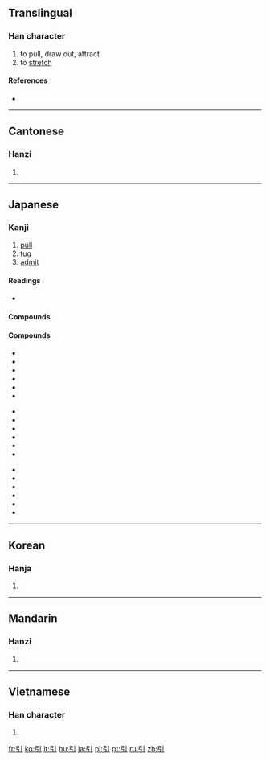 ==Translingual==

===Han character===
{{Han char|rn=57|rad=弓|as=01|sn=4|four=1220<sub>0</sub>|canj=弓中 (NL)}}

# to pull, draw out, attract
# to [[stretch]]

====References====
* {{Han ref|kx=0356.080|dkj=09699|dj=0672.010|hdz=20988.050|uh=5F15|ud=24341|bh=A4DE|bd=42206}}

----

==Cantonese==

===Hanzi===
{{yue-hanzi|jyut=|y=yan5}}

# {{defn|lang=yue|sort=弓01}}

----

==Japanese==

===Kanji===
{{ja-kanji|grade=2|rs=弓01}}

# [[pull]]
# [[tug]]
# [[admit]]

====Readings====
* {{ja-readings|on=[[いん]] (in)|kun=[[ひく]] (hiku)}}

====Compounds====
====Compounds====
{{top3}}
*{{l|ja|sc=Jpan|引見|tr=いんけん, inken}}
*{{l|ja|sc=Jpan|引水|tr=いんすい, insui}}
*{{l|ja|sc=Jpan|引責|tr=いんせき, inseki}}
*{{l|ja|sc=Jpan|引導|tr=いんどう, indō}}
*{{l|ja|sc=Jpan|引退|tr=いんたい, intai}}
*{{l|ja|sc=Jpan|引用|tr=いにょう, inyō}}
{{mid3}}
*{{l|ja|sc=Jpan|引力|tr=いんりょく, inryoku}}
*{{l|ja|sc=Jpan|延引|tr=えんいん, en'in}}
*{{l|ja|sc=Jpan|我田引水|tr=がでにんすい, gadeninsui}}
*{{l|ja|sc=Jpan|吸引|tr=きゅういん, kyūin}}
*{{l|ja|sc=Jpan|牽引|tr=けんいん, ken'in}}
*{{l|ja|sc=Jpan|拘引|tr=こういん, kōin}}
{{mid3}}
*{{l|ja|sc=Jpan|勾引|tr=こういん, kōin}}
*{{l|ja|sc=Jpan|強引|tr=ごういん, gōin}}
*{{l|ja|sc=Jpan|索引|tr=さくいん, sakuin}}
*{{l|ja|sc=Jpan|承引|tr=しょういん, shōin}}
*{{l|ja|sc=Jpan|導引|tr=どういん, dōin}}
*{{l|ja|sc=Jpan|誘引|tr=ゆういん, yūin}}
{{bottom}}

----

==Korean==

===Hanja===
{{ko-hanja|hangeul=인|eumhun=끌|rv=in|mr=in|y=in}}

# {{defn|lang=ko|sort=弓01}}

----

==Mandarin==

===Hanzi===
{{cmn-hanzi|pin=[[yǐn]] ([[yin3]])|wg=yin<sup>3</sup>}}

# {{defn|lang=cmn|sort=弓01}}

----

==Vietnamese==

===Han character===
{{vi-hantu|[[dẫn]], [[dợn]], [[giỡn]], [[dận]], [[giận]]|rs=弓01}}

# {{defn|lang=vi|sort=弓01}}

[[fr:引]]
[[ko:引]]
[[it:引]]
[[hu:引]]
[[ja:引]]
[[pl:引]]
[[pt:引]]
[[ru:引]]
[[zh:引]]